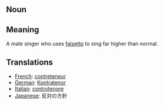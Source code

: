 == Noun ==

== Meaning ==

A male singer who uses [[falsetto]] to sing far higher than normal.

== Translations ==

*[[French]]: [[contreteneur]]
*[[German]]: [[Kontratenor]]
*[[Italian]]: [[controtenore]]
*[[Japanese]]: 反対の方針